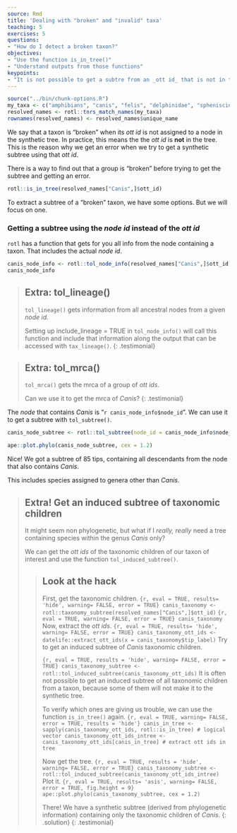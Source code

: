 ```yaml
---
source: Rmd
title: 'Dealing with "broken" and "invalid" taxa'
teaching: 5
exercises: 5
questions:
- "How do I detect a broken taxon?"
objectives:
- "Use the function is_in_tree()"
- "Understand outputs from those functions"
keypoints:
- "It is not possible to get a subtre from an _ott id_ that is not in the synthetic tree"
---
```

```r
source("../bin/chunk-options.R")
my_taxa <- c("amphibians", "canis", "felis", "delphinidae", "spheniscidae")
resolved_names <- rotl::tnrs_match_names(my_taxa)
rownames(resolved_names) <- resolved_names$unique_name
```
We say that a taxon is "broken" when its _ott id_ is not assigned to a node in the synthetic tree.
In practice, this means the the _ott id_ is **not** in the tree.
This is the reason why we get an error when we try to get a synthetic subtree using that _ott id_.

There is a way to find out that a group is "broken" before trying to get the subtree and getting an error.
```r
rotl::is_in_tree(resolved_names["Canis",]$ott_id)
```

To extract a subtree of a "broken" taxon, we have some options. But we will focus on one.

### Getting a subtree using the _node id_ instead of the _ott id_

`rotl` has a function that gets for you all info from the node containing a taxon. That includes the actual _node id_.
```r
canis_node_info <- rotl::tol_node_info(resolved_names["Canis",]$ott_id)
canis_node_info
```

> ## **Extra: tol_lineage()**
>
> `tol_lineage()` gets information from all ancestral nodes from a given _node id_.
>
> Setting up include_lineage = TRUE in `tol_node_info()` will call this function and include that information along the output that can be accessed with `tax_lineage()`.
{: .testimonial}

> ## **Extra: tol_mrca()**
>
> `tol_mrca()` gets the mrca of a group of _ott ids_.
>
> Can we use it to get the mrca of _Canis_?
{: .testimonial}


The _node_ that contains _Canis_ is "`r canis_node_info$node_id`". We can use it to get a subtree with `tol_subtree()`.

```r
canis_node_subtree <- rotl::tol_subtree(node_id = canis_node_info$node_id)
```
```r
ape::plot.phylo(canis_node_subtree, cex = 1.2)
```

Nice! We got a subtree of 85 tips, containing all descendants from the node that also contains _Canis_.

This includes species assigned to genera other than _Canis_.


> ## **Extra!** Get an induced subtree of taxonomic children
>
> It might seem non phylogenetic, but what if I _really, really_ need a tree containing species within the genus _Canis_ only?
>
> We can get the _ott ids_ of the taxonomic children of our taxon of interest and use the function `tol_induced_subtree()`.
>
> > ## Look at the hack
> > First, get the taxonomic children.
> > ```{r, eval = TRUE, results= 'hide', warning= FALSE, error = TRUE}
> > canis_taxonomy <- rotl::taxonomy_subtree(resolved_names["Canis",]$ott_id)
> > ```
> > ```{r, eval = TRUE, warning= FALSE, error = TRUE}
> > canis_taxonomy
> > ```
> > Now, extract the _ott ids_.
> > ```{r, eval = TRUE, results= 'hide', warning= FALSE, error = TRUE}
> > canis_taxonomy_ott_ids <- datelife::extract_ott_ids(x = canis_taxonomy$tip_label)
> > ```
> > Try to get an induced subtree of _Canis_ taxonomic children.
> >
> > ```{r, eval = TRUE, results = 'hide', warning= FALSE, error = TRUE}
> > canis_taxonomy_subtree <- rotl::tol_induced_subtree(canis_taxonomy_ott_ids)
> > ```
> > It is often not possible to get an induced subtree of all taxonomic children from a taxon,
> > because some of them will not make it to the synthetic tree.
> >
> > To verify which ones are giving us trouble, we can use the function `is_in_tree()` again.
> > ```{r, eval = TRUE, warning= FALSE, error = TRUE, results = 'hide'}
> > canis_in_tree <- sapply(canis_taxonomy_ott_ids, rotl::is_in_tree) # logical vector
> > canis_taxonomy_ott_ids_intree <- canis_taxonomy_ott_ids[canis_in_tree] # extract ott ids in tree
> > ```
> >
> > Now get the tree.
> > ```{r, eval = TRUE, results = 'hide', warning= FALSE, error = TRUE}
> > canis_taxonomy_subtree <- rotl::tol_induced_subtree(canis_taxonomy_ott_ids_intree)
> > ```
> > Plot it.
> > ```{r, eval = TRUE, results= 'asis', warning= FALSE, error = TRUE, fig.height = 9}
> > ape::plot.phylo(canis_taxonomy_subtree, cex = 1.2)
> > ```
> >
> > There! We have a synthetic subtree (derived from phylogenetic information) containing only the taxonomic children of _Canis_.
> {: .solution}
{: .testimonial}
